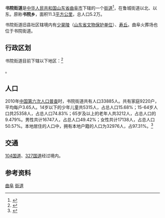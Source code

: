 {{中国乡级行政区
|景观照片文件名 = Shaohao - pyramid - P1050739.JPG
|景观照片描述 = 书院街道旧县社区的少昊陵
|汉语拼音 = 
|其他语言 = 
|其他语言名称 = 
|旧称 = 书院乡
|地名出处 = 
|位置图文件名 = 
|位置图描述 = 
|自定义图片= 
|建置时间 = 
|政府驻地 = 
|毗邻 = 
|总面积 = 11.3km²
|总人口 = 
|总人口年份 = 
|户籍人口 = 5.2万人
|户籍人口年份 = 
|常住人口 = 
|常住人口年份 = 
|人口密度 = 
|GDP = 
|GDP年份 = 
|邮政编码 = 
|电话区号 = 537
|官方网站 = 
|网站名称 = 
|37/08/81/002/000}}

'''书院街道'''是[[中华人民共和国|中华人民共和国]][[山东省|山东省]][[曲阜市|曲阜市]]下辖的一个[[街道办事处|街道]]<ref>{{PRC admin/ref sgc|{{PRC admin/parent|37/08/81/002/000}}}}</ref>，在鲁城街道以北、以东。原称'''书院乡'''，面积11.3[[平方公里|平方公里]]，总人口5.2万。

书院街道旧县社区辖境内有[[少昊陵|少昊陵]]（[[山东省文物保护单位|山东省文物保护单位]]）、[[寿丘|寿丘]]。曲阜火葬场也位于书院街道。

== 行政区划 ==
书院街道目前下辖以下地区：<ref>{{PRC admin/ref sgc|37/08/81/002/000}}</ref>

{{PRC admin/children|37/08/81/002/000}}。
== 人口 ==

2010年[[中国第六次人口普查|中国第六次人口普查]]时，书院街道共有人口33885人。共有家庭9220户，平均每户3.65人。14岁以下的少年儿童共5315人，占总人口15.68%；15-64岁人口共25358人，占总人口74.83%；65岁及以上的老年人共3212人，占总人口的9.479%。男性共计16747人，占总人口49.42%；女性共计17138人，占总人口50.57%。本地居住的人口中，拥有本地户籍的人口为32976人，占97.31%。<ref name="人口普查2010">{{cite book| title =《中国2010年人口普查分乡、镇、街道资料》| author1 =中国国务院人口普查办公室| author2 =中国国家统计局人口就业统计司| year =2010| website =| page =表15 山东省乡、镇、街道人口| format =|}}</ref>

== 交通 ==
[[104国道|104国道]]、[[327国道|327国道]]经过境内。

== 参考资料 ==
{{reflist}}

{{山东小作品}}
{{曲阜市行政区划}}

[[Category:济宁行政区划|曲阜]]
[[Category:曲阜市行政区划|街道]]